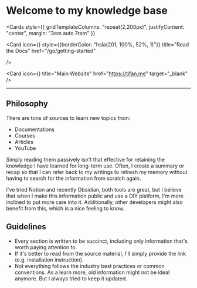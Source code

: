 
<br />

# Welcome to my knowledge base

<Cards
  style={{ gridTemplateColumns: "repeat(2,200px)", justifyContent: "center", margin: "3em auto 7rem" }}
>
  <Card
    icon={<Docs />}
    style={{borderColor: "hsla(201, 100%, 52%, 1)"}}
    title="Read the Docs"
    href="/go/getting-started"

/>

  <Card
    icon={<External />}
    title="Main Website"
    href="https://tifan.me"
    target="_blank"
  />
</Cards>

---

## Philosophy

There are tons of sources to learn new topics from:

- Documentations
- Courses
- Articles
- YouTube

Simply reading them passively isn't that effective for retaining the knowledge I have learned for long-term use. Often, I create a summary or recap so that I can refer back to my writings to refresh my memory without having to search for the information from scratch again.

I've tried Notion and recently Obsidian, both tools are great, but I believe that when I make this information public and use a DIY platform, I'm more inclined to put more care into it. Additionally, other developers might also benefit from this, which is a nice feeling to know.

## Guidelines

- Every section is written to be succinct, including only information that's worth paying attention to.
- If it's better to read from the source material, I'll simply provide the link (e.g. installation instruction).
- Not everything follows the industry best practices or common conventions. As a learn more, old information might not be ideal anymore. But I always tried to keep it updated.
